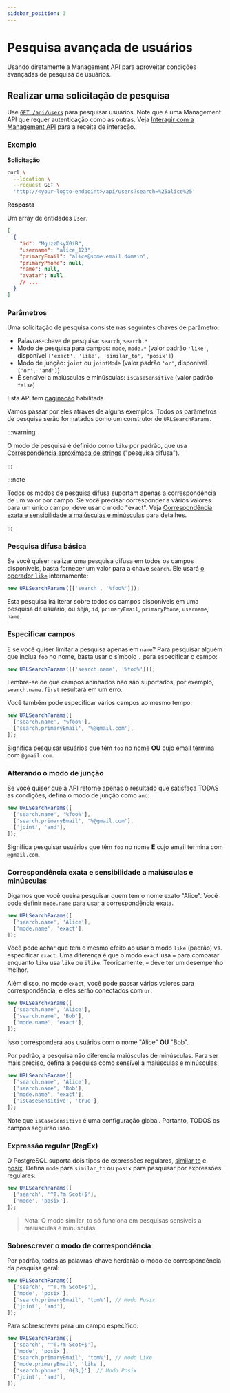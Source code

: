 ```yaml
---
sidebar_position: 3
---
```


# Pesquisa avançada de usuários

Usando diretamente a Management API para aproveitar condições avançadas de pesquisa de usuários.

## Realizar uma solicitação de pesquisa

Use [`GET /api/users`](https://openapi.logto.io/operation/operation-getuser) para pesquisar usuários. Note que é uma Management API que requer autenticação como as outras. Veja [Interagir com a Management API](/integrate-logto/interact-with-management-api) para a receita de interação.

### Exemplo

**Solicitação**

```bash
curl \
  --location \
  --request GET \
  'http://<your-logto-endpoint>/api/users?search=%25alice%25'

```

**Resposta**

Um array de entidades `User`.

```json
[
  {
    "id": "MgUzzDsyX0iB",
    "username": "alice_123",
    "primaryEmail": "alice@some.email.domain",
    "primaryPhone": null,
    "name": null,
    "avatar": null
    // ...
  }
]
```

### Parâmetros

Uma solicitação de pesquisa consiste nas seguintes chaves de parâmetro:

- Palavras-chave de pesquisa: `search`, `search.*`
- Modo de pesquisa para campos: `mode`, `mode.*` (valor padrão `'like'`, disponível `['exact', 'like', 'similar_to', 'posix']`)
- Modo de junção: `joint` ou `jointMode` (valor padrão `'or'`, disponível `['or', 'and']`)
- É sensível a maiúsculas e minúsculas: `isCaseSensitive` (valor padrão `false`)

Esta API tem [paginação](/integrate-logto/interact-with-management-api/#managing-paginated-api-responses) habilitada.

Vamos passar por eles através de alguns exemplos. Todos os parâmetros de pesquisa serão formatados como um construtor de `URLSearchParams`.

:::warning

O modo de pesquisa é definido como `like` por padrão, que usa [Correspondência aproximada de strings](https://en.wikipedia.org/wiki/Approximate_string_matching) ("pesquisa difusa").

:::

:::note

Todos os modos de pesquisa difusa suportam apenas a correspondência de um valor por campo. Se você precisar corresponder a vários valores para um único campo, deve usar o modo "exact". Veja [Correspondência exata e sensibilidade a maiúsculas e minúsculas](./#exact-match-and-case-sensitivity) para detalhes.

:::

### Pesquisa difusa básica

Se você quiser realizar uma pesquisa difusa em todos os campos disponíveis, basta fornecer um valor para a chave `search`. Ele usará [o operador `like`](https://www.postgresql.org/docs/current/functions-matching.html#FUNCTIONS-LIKE) internamente:

```javascript
new URLSearchParams([['search', '%foo%']]);
```

Esta pesquisa irá iterar sobre todos os campos disponíveis em uma pesquisa de usuário, ou seja, `id`, `primaryEmail`, `primaryPhone`, `username`, `name`.

### Especificar campos

E se você quiser limitar a pesquisa apenas em `name`? Para pesquisar alguém que inclua `foo` no nome, basta usar o símbolo `.` para especificar o campo:

```javascript
new URLSearchParams([['search.name', '%foo%']]);
```

Lembre-se de que campos aninhados não são suportados, por exemplo, `search.name.first` resultará em um erro.

Você também pode especificar vários campos ao mesmo tempo:

```javascript
new URLSearchParams([
  ['search.name', '%foo%'],
  ['search.primaryEmail', '%@gmail.com'],
]);
```

Significa pesquisar usuários que têm `foo` no nome **OU** cujo email termina com `@gmail.com`.

### Alterando o modo de junção

Se você quiser que a API retorne apenas o resultado que satisfaça TODAS as condições, defina o modo de junção como `and`:

```javascript
new URLSearchParams([
  ['search.name', '%foo%'],
  ['search.primaryEmail', '%@gmail.com'],
  ['joint', 'and'],
]);
```

Significa pesquisar usuários que têm `foo` no nome **E** cujo email termina com `@gmail.com`.

### Correspondência exata e sensibilidade a maiúsculas e minúsculas

Digamos que você queira pesquisar quem tem o nome exato "Alice". Você pode definir `mode.name` para usar a correspondência exata.

```javascript
new URLSearchParams([
  ['search.name', 'Alice'],
  ['mode.name', 'exact'],
]);
```

Você pode achar que tem o mesmo efeito ao usar o modo `like` (padrão) vs. especificar `exact`. Uma diferença é que o modo `exact` usa `=` para comparar enquanto `like` usa `like` ou `ilike`. Teoricamente, `=` deve ter um desempenho melhor.

Além disso, no modo `exact`, você pode passar vários valores para correspondência, e eles serão conectados com `or`:

```javascript
new URLSearchParams([
  ['search.name', 'Alice'],
  ['search.name', 'Bob'],
  ['mode.name', 'exact'],
]);
```

Isso corresponderá aos usuários com o nome "Alice" **OU** "Bob".

Por padrão, a pesquisa não diferencia maiúsculas de minúsculas. Para ser mais preciso, defina a pesquisa como sensível a maiúsculas e minúsculas:

```javascript
new URLSearchParams([
  ['search.name', 'Alice'],
  ['search.name', 'Bob'],
  ['mode.name', 'exact'],
  ['isCaseSensitive', 'true'],
]);
```

Note que `isCaseSensitive` é uma configuração global. Portanto, TODOS os campos seguirão isso.

### Expressão regular (RegEx)

O PostgreSQL suporta dois tipos de expressões regulares, [similar to](https://www.postgresql.org/docs/current/functions-matching.html#FUNCTIONS-SIMILARTO-REGEXP) e [posix](https://www.postgresql.org/docs/current/functions-matching.html#FUNCTIONS-POSIX-REGEXP). Defina `mode` para `similar_to` ou `posix` para pesquisar por expressões regulares:

```javascript
new URLSearchParams([
  ['search', '^T.?m Scot+$'],
  ['mode', 'posix'],
]);
```

> Nota: O modo similar_to só funciona em pesquisas sensíveis a maiúsculas e minúsculas.

### Sobrescrever o modo de correspondência

Por padrão, todas as palavras-chave herdarão o modo de correspondência da pesquisa geral:

```javascript
new URLSearchParams([
  ['search', '^T.?m Scot+$'],
  ['mode', 'posix'],
  ['search.primaryEmail', 'tom%'], // Modo Posix
  ['joint', 'and'],
]);
```

Para sobrescrever para um campo específico:

```javascript
new URLSearchParams([
  ['search', '^T.?m Scot+$'],
  ['mode', 'posix'],
  ['search.primaryEmail', 'tom%'], // Modo Like
  ['mode.primaryEmail', 'like'],
  ['search.phone', '0{3,}'], // Modo Posix
  ['joint', 'and'],
]);
```
